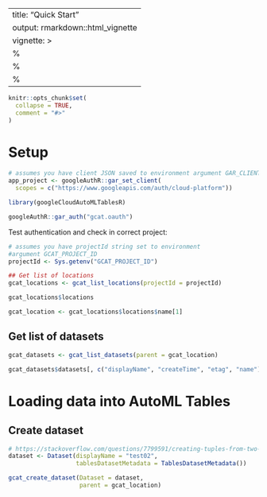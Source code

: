 ---
title: "Quick Start"
output: rmarkdown::html_vignette
vignette: >
  %\VignetteIndexEntry{my-vignette}
  %\VignetteEngine{knitr::rmarkdown}
  %\VignetteEncoding{UTF-8}
  ---
  
```r
knitr::opts_chunk$set(
  collapse = TRUE,
  comment = "#>"
)
```

# Setup 

```r
# assumes you have client JSON saved to environment argument GAR_CLIENT_JSON
app_project <- googleAuthR::gar_set_client(
  scopes = c("https://www.googleapis.com/auth/cloud-platform"))

library(googleCloudAutoMLTablesR)

googleAuthR::gar_auth("gcat.oauth")
```

Test authentication and check in correct project: 

```r
# assumes you have projectId string set to environment 
#argument GCAT_PROJECT_ID
projectId <- Sys.getenv("GCAT_PROJECT_ID")

## Get list of locations 
gcat_locations <- gcat_list_locations(projectId = projectId)

gcat_locations$locations

gcat_location <- gcat_locations$locations$name[1]
```

## Get list of datasets 
```r
gcat_datasets <- gcat_list_datasets(parent = gcat_location)

gcat_datasets$datasets[, c("displayName", "createTime", "etag", "name")]
```

# Loading data into AutoML Tables 

## Create dataset 

```r
# https://stackoverflow.com/questions/7799591/creating-tuples-from-two-vectors
dataset <- Dataset(displayName = "test02",
                   tablesDatasetMetadata = TablesDatasetMetadata())

gcat_create_dataset(Dataset = dataset,
                    parent = gcat_location)
```

